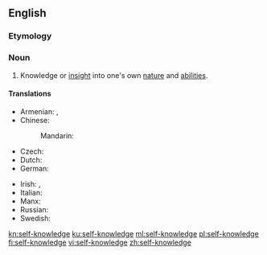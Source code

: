 ==English==
{{wikipedia}}

===Etymology===
{{prefix|self|knowledge|lang=en}}

===Noun===
{{en-noun|-}}

# Knowledge or [[insight]] into one's own [[nature]] and [[ability|abilities]].

====Translations====
{{trans-top|knowledge or insight into one's own nature and abilities}}
* Armenian: {{t|hy|ինքնաճանաչում}}, {{t|hy|ինքնաճանաչողություն}}
* Chinese:
*: Mandarin: {{t|cmn|自知之明|tr=zìzhīzhīmíng|sc=Hani}}
* Czech: {{t|cs|sebereflexe|f}}
* Dutch: {{t+|nl|zelfkennis|f}}
* German: {{t+|de|Selbsterkenntnis|n}}
{{trans-mid}}
* Irish: {{t|ga|féinaithne|f}}, {{t|ga|féinfhios|m}}
* Italian: {{t|it|autoconoscenza|f}}
* Manx: {{t|gv|hene-enney|f}}
* Russian: {{t+|ru|самопозна́ние|n}}
* Swedish: {{t+|sv|självkännedom|c}}
{{trans-bottom}}

[[kn:self-knowledge]]
[[ku:self-knowledge]]
[[ml:self-knowledge]]
[[pl:self-knowledge]]
[[fi:self-knowledge]]
[[vi:self-knowledge]]
[[zh:self-knowledge]]